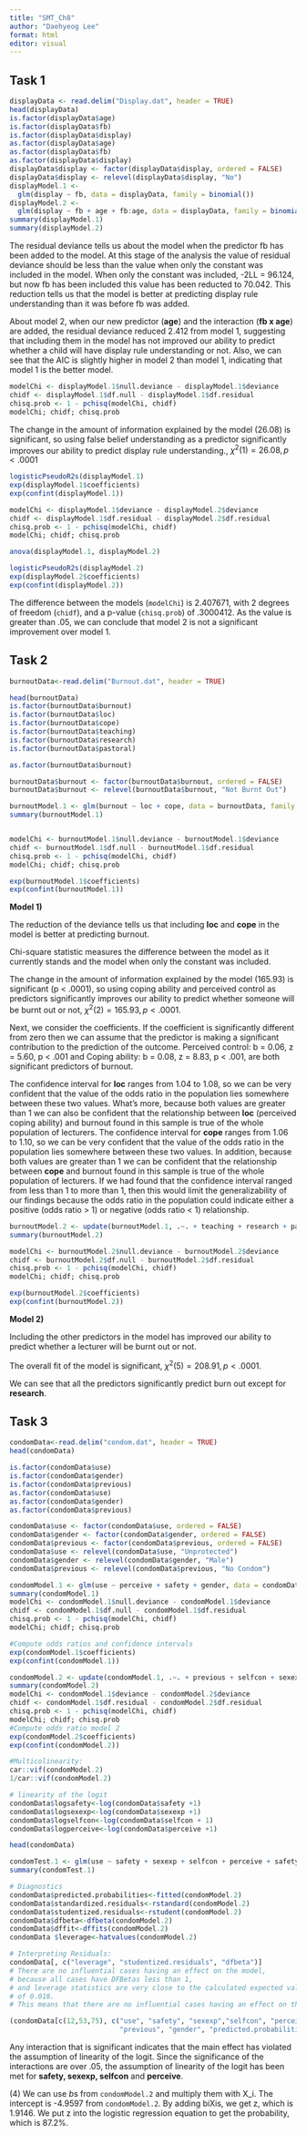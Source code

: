 ```yaml
---
title: "SMT_Ch8"
author: "Daehyeog Lee"
format: html
editor: visual
---
```


## Task 1

```r
displayData <- read.delim("Display.dat", header = TRUE)
head(displayData)
is.factor(displayData$age)
is.factor(displayData$fb)
is.factor(displayData$display)
as.factor(displayData$age)
as.factor(displayData$fb)
as.factor(displayData$display)
displayData$display <- factor(displayData$display, ordered = FALSE)
displayData$display <- relevel(displayData$display, "No")
displayModel.1 <- 
  glm(display ~ fb, data = displayData, family = binomial())
displayModel.2 <- 
  glm(display ~ fb + age + fb:age, data = displayData, family = binomial())
summary(displayModel.1)
summary(displayModel.2)
```

The residual deviance tells us about the model when the predictor fb has been added to the model. At this stage of the analysis the value of residual deviance should be less than the value when only the constant was included in the model. When only the constant was included, -2LL = 96.124, but now fb has been included this value has been reducted to 70.042. This reduction tells us that the model is better at predicting display rule understanding than it was before fb was added.

About model 2, when our new predictor (**age**) and the interaction (**fb x age**) are added, the residual deviance reduced 2.412 from model 1, suggesting that including them in the model has not improved our ability to predict whether a child will have display rule understanding or not. Also, we can see that the AIC is slightly higher in model 2 than model 1, indicating that model 1 is the better model.

```r
modelChi <- displayModel.1$null.deviance - displayModel.1$deviance
chidf <- displayModel.1$df.null - displayModel.1$df.residual
chisq.prob <- 1 - pchisq(modelChi, chidf)
modelChi; chidf; chisq.prob
```

The change in the amount of information explained by the model (26.08) is significant, so using false belief understanding as a predictor significantly improves our ability to predict display rule understanding., $\chi^2(1)=26.08, p<.0001$

```r
logisticPseudoR2s(displayModel.1)
exp(displayModel.1$coefficients)
exp(confint(displayModel.1))

modelChi <- displayModel.1$deviance - displayModel.2$deviance
chidf <- displayModel.1$df.residual - displayModel.2$df.residual
chisq.prob <- 1 - pchisq(modelChi, chidf)
modelChi; chidf; chisq.prob

anova(displayModel.1, displayModel.2)

logisticPseudoR2s(displayModel.2)
exp(displayModel.2$coefficients)
exp(confint(displayModel.2))
```

The difference between the models (`modelChi`) is 2.407671, with 2 degrees of freedom (`chidf`), and a p-value (`chisq.prob`) of .3000412. As the value is greater than .05, we can conclude that model 2 is not a significant improvement over model 1.

## Task 2

```r
burnoutData<-read.delim("Burnout.dat", header = TRUE)

head(burnoutData)
is.factor(burnoutData$burnout)
is.factor(burnoutData$loc)
is.factor(burnoutData$cope)
is.factor(burnoutData$teaching)
is.factor(burnoutData$research)
is.factor(burnoutData$pastoral)

as.factor(burnoutData$burnout)

burnoutData$burnout <- factor(burnoutData$burnout, ordered = FALSE)
burnoutData$burnout <- relevel(burnoutData$burnout, "Not Burnt Out")

burnoutModel.1 <- glm(burnout ~ loc + cope, data = burnoutData, family = binomial())
summary(burnoutModel.1)


modelChi <- burnoutModel.1$null.deviance - burnoutModel.1$deviance
chidf <- burnoutModel.1$df.null - burnoutModel.1$df.residual
chisq.prob <- 1 - pchisq(modelChi, chidf)
modelChi; chidf; chisq.prob

exp(burnoutModel.1$coefficients)
exp(confint(burnoutModel.1))
```

**Model 1)**

The reduction of the deviance tells us that including **loc** and **cope** in the model is better at predicting burnout.

Chi-square statistic measures the difference between the model as it currently stands and the model when only the constant was included.

The change in the amount of information explained by the model (165.93) is significant (p \< .0001), so using coping ability and perceived control as predictors significantly improves our ability to predict whether someone will be burnt out or not, $\chi^2(2) = 165.93, p<.0001$.

Next, we consider the coefficients. If the coefficient is significantly different from zero then we can assume that the predictor is making a significant contribution to the prediction of the outcome. Perceived control: b = 0.06, z = 5.60, p \< .001 and Coping ability: b = 0.08, z = 8.83, p \< .001, are both significant predictors of burnout.

The confidence interval for **loc** ranges from 1.04 to 1.08, so we can be very confident that the value of the odds ratio in the population lies somewhere between these two values. What's more, because both values are greater than 1 we can also be confident that the relationship between **loc** (perceived coping ability) and burnout found in this sample is true of the whole population of lecturers. The confidence interval for **cope** ranges from 1.06 to 1.10, so we can be very confident that the value of the odds ratio in the population lies somewhere between these two values. In addition, because both values are greater than 1 we can be confident that the relationship between **cope** and burnout found in this sample is true of the whole population of lecturers. If we had found that the confidence interval ranged from less than 1 to more than 1, then this would limit the generalizability of our findings because the odds ratio in the population could indicate either a positive (odds ratio \> 1) or negative (odds ratio \< 1) relationship.

```r
burnoutModel.2 <- update(burnoutModel.1, .~. + teaching + research + pastoral)
summary(burnoutModel.2)

modelChi <- burnoutModel.2$null.deviance - burnoutModel.2$deviance
chidf <- burnoutModel.2$df.null - burnoutModel.2$df.residual
chisq.prob <- 1 - pchisq(modelChi, chidf)
modelChi; chidf; chisq.prob

exp(burnoutModel.2$coefficients)
exp(confint(burnoutModel.2))
```

**Model 2)**

Including the other predictors in the model has improved our ability to predict whether a lecturer will be burnt out or not.

The overall fit of the model is significant, $\chi^2(5) = 208.91, p < .0001$.

We can see that all the predictors significantly predict burn out except for **research**.

## Task 3

```r
condomData<-read.delim("condom.dat", header = TRUE)
head(condomData)

is.factor(condomData$use)
is.factor(condomData$gender)
is.factor(condomData$previous)
as.factor(condomData$use)
as.factor(condomData$gender)
as.factor(condomData$previous)

condomData$use <- factor(condomData$use, ordered = FALSE)
condomData$gender <- factor(condomData$gender, ordered = FALSE)
condomData$previous <- factor(condomData$previous, ordered = FALSE)
condomData$use <- relevel(condomData$use, "Unprotected")
condomData$gender <- relevel(condomData$gender, "Male")
condomData$previous <- relevel(condomData$previous, "No Condom")
```

```r
condomModel.1 <- glm(use ~ perceive + safety + gender, data = condomData, family = binomial())
summary(condomModel.1)
modelChi <- condomModel.1$null.deviance - condomModel.1$deviance
chidf <- condomModel.1$df.null - condomModel.1$df.residual
chisq.prob <- 1 - pchisq(modelChi, chidf)
modelChi; chidf; chisq.prob

#Compute odds ratios and confidence intervals
exp(condomModel.1$coefficients)
exp(confint(condomModel.1))
```

```r
condomModel.2 <- update(condomModel.1, .~. + previous + selfcon + sexexp)
summary(condomModel.2)
modelChi <- condomModel.1$deviance - condomModel.2$deviance
chidf <- condomModel.1$df.residual - condomModel.2$df.residual
chisq.prob <- 1 - pchisq(modelChi, chidf)
modelChi; chidf; chisq.prob
#Compute odds ratio model 2
exp(condomModel.2$coefficients)
exp(confint(condomModel.2))
```

```r
#Multicolinearity:
car::vif(condomModel.2)
1/car::vif(condomModel.2)

# linearity of the logit
condomData$logsafety<-log(condomData$safety +1)
condomData$logsexexp<-log(condomData$sexexp +1)
condomData$logselfcon<-log(condomData$selfcon + 1)
condomData$logperceive<-log(condomData$perceive +1)

head(condomData)

condomTest.1 <- glm(use ~ safety + sexexp + selfcon + perceive + safety:logsafety + sexexp:logsexexp + selfcon:logselfcon + perceive:logperceive, data = condomData, family=binomial())
summary(condomTest.1)

# Diagnostics
condomData$predicted.probabilities<-fitted(condomModel.2)
condomData$standardized.residuals<-rstandard(condomModel.2)
condomData$studentized.residuals<-rstudent(condomModel.2)
condomData$dfbeta<-dfbeta(condomModel.2)
condomData$dffit<-dffits(condomModel.2)
condomData $leverage<-hatvalues(condomModel.2)

# Interpreting Residuals:
condomData[, c("leverage", "studentized.residuals", "dfbeta")]
# There are no influential cases having an effect on the model,
# because all cases have DFBetas less than 1,
# and leverage statistics are very close to the calculated expected value
# of 0.018.
# This means that there are no influential cases having an effect on the model.

(condomData[c(12,53,75), c("use", "safety", "sexexp","selfcon", "perceive",
                           "previous", "gender", "predicted.probabilities")])
```

Any interaction that is significant indicates that the main effect has violated the assumption of linearity of the logit. Since the significance of the interactions are over .05, the assumption of linearity of the logit has been met for **safety, sexexp, selfcon** and **perceive**.

\(4\) We can use *b*s from `condomModel.2` and multiply them with X_i. The intercept is -4.9597 from `condomModel.2`. By adding biXis, we get z, which is 1.9146. We put z into the logistic regression equation to get the probability, which is 87.2%.
